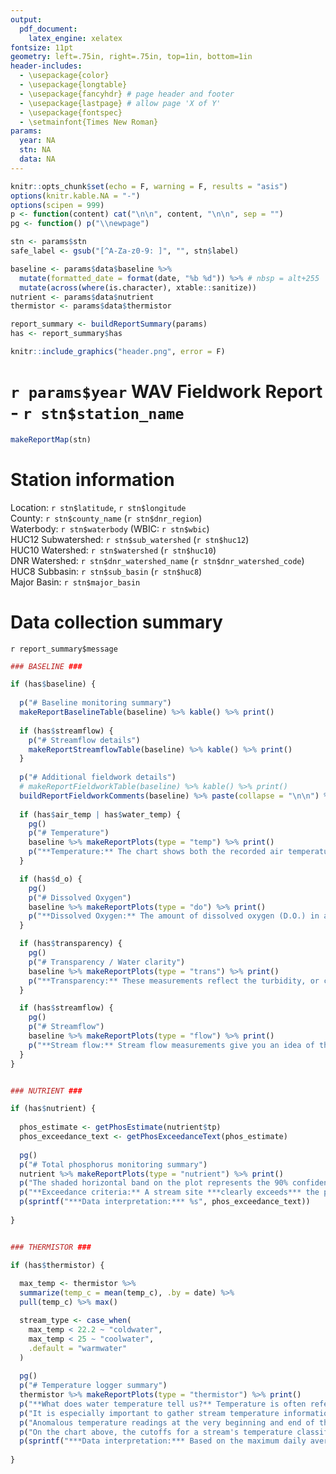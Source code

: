 ```yaml
---
output:
  pdf_document:
    latex_engine: xelatex
fontsize: 11pt
geometry: left=.75in, right=.75in, top=1in, bottom=1in
header-includes:
  - \usepackage{color}
  - \usepackage{longtable}
  - \usepackage{fancyhdr} # page header and footer
  - \usepackage{lastpage} # allow page 'X of Y'
  - \usepackage{fontspec}
  - \setmainfont{Times New Roman}
params:
  year: NA
  stn: NA
  data: NA
---
```


```r

knitr::opts_chunk$set(echo = F, warning = F, results = "asis")
options(knitr.kable.NA = "-")
options(scipen = 999)
p <- function(content) cat("\n\n", content, "\n\n", sep = "")
pg <- function() p("\\newpage")

stn <- params$stn
safe_label <- gsub("[^A-Za-z0-9: ]", "", stn$label)

baseline <- params$data$baseline %>%
  mutate(formatted_date = format(date, "%b %d")) %>% # nbsp = alt+255
  mutate(across(where(is.character), xtable::sanitize))
nutrient <- params$data$nutrient
thermistor <- params$data$thermistor

report_summary <- buildReportSummary(params)
has <- report_summary$has

```

\pagestyle{fancy}
\setlength{\headheight}{14pt}
\lhead{Station `r str_trunc(safe_label, 65)`}
\rhead{`r params$year` Fieldwork Report}
\lfoot{\url{https://wateractionvolunteers.org}}
\cfoot{}
\rfoot{Page \thepage\ of \pageref{LastPage}}

```r
knitr::include_graphics("header.png", error = F)
```

# `r params$year` WAV Fieldwork Report - `r stn$station_name`

```r
makeReportMap(stn)
```

# Station information

Location: `r stn$latitude`, `r stn$longitude`\
County: `r stn$county_name` (`r stn$dnr_region`)\
Waterbody: `r stn$waterbody` (WBIC: `r stn$wbic`)\
HUC12 Subwatershed: `r stn$sub_watershed` (`r stn$huc12`)\
HUC10 Watershed: `r stn$watershed` (`r stn$huc10`)\
DNR Watershed: `r stn$dnr_watershed_name` (`r stn$dnr_watershed_code`)\
HUC8 Subbasin: `r stn$sub_basin` (`r stn$huc8`)\
Major Basin: `r stn$major_basin`

# Data collection summary

`r report_summary$message`


\newpage

```r

### BASELINE ###

if (has$baseline) {
  
  p("# Baseline monitoring summary")
  makeReportBaselineTable(baseline) %>% kable() %>% print()
  
  if (has$streamflow) {
    p("# Streamflow details")
    makeReportStreamflowTable(baseline) %>% kable() %>% print()
  }
  
  p("# Additional fieldwork details")
  # makeReportFieldworkTable(baseline) %>% kable() %>% print()
  buildReportFieldworkComments(baseline) %>% paste(collapse = "\n\n") %>% cat
  
  if (has$air_temp | has$water_temp) {
    pg()
    p("# Temperature")
    baseline %>% makeReportPlots(type = "temp") %>% print()
    p("**Temperature:** The chart shows both the recorded air temperature and water temperature. Cold streams generally provide better habitat because they can contain higher levels of dissolved oxygen, and higher water temperatures may indicate shallow, pooled, or stagnant water. These values were recorded during baseline fieldwork events; if there was a water temperature data logger deployed, those measurements appear later in this report.")
  }

  if (has$d_o) {
    pg()
    p("# Dissolved Oxygen")
    baseline %>% makeReportPlots(type = "do") %>% print()
    p("**Dissolved Oxygen:** The amount of dissolved oxygen (D.O.) in a stream is critical for aquatic life, particularly larger animals like fish. 5 mg/L is considered the minimum level for fish, while 7 mg/L is the minimum required by trout in the spawning season. Colder waters can support higher concentrations of dissolved oxygen than warmer waters. The percent saturation refers to the equilibrium amount of oxygen that can dissolve into the water from the atmosphere. Higher than 100% D.O. saturation means oxygen is being actively added to the water, either by aquatic life or by air-water mixing. Lower than 100% D.O. saturation means the dissolved oxygen has been depleted below equilibrium level by plant or algal respiration or decomposition.")
  }

  if (has$transparency) {
    pg()
    p("# Transparency / Water clarity")
    baseline %>% makeReportPlots(type = "trans") %>% print()
    p("**Transparency:** These measurements reflect the turbidity, or clarity, of the stream water. Lower transparency means the water is cloudier/murkier and could indicate a recent storm event kicking up silt and mud in the stream. Lower transparency isn't necessarily bad but can be associated with warm waters with low dissolved oxygen and lots of suspended algae.")
  }

  if (has$streamflow) {
    pg()
    p("# Streamflow")
    baseline %>% makeReportPlots(type = "flow") %>% print()
    p("**Stream flow:** Stream flow measurements give you an idea of the general size of the stream. Periods of higher than normal stream flow would suggest recent rains in the watershed. Most streams have a consistent and predictable stream flow based on the size of the watershed that they drain, but stream flow will ‘pulse’ after rain and storm events, returning to baseflow after several days.")
  }
}


### NUTRIENT ###

if (has$nutrient) {
  
  phos_estimate <- getPhosEstimate(nutrient$tp)
  phos_exceedance_text <- getPhosExceedanceText(phos_estimate)
  
  pg()
  p("# Total phosphorus monitoring summary")
  nutrient %>% makeReportPlots(type = "nutrient") %>% print()
  p("The shaded horizontal band on the plot represents the 90% confidence interval for the median total phosphorus (TP) at this site (if more than one month of data was collected). This means that, given the TP concentrations measured this year, there is about an 90% chance that the true median total phosphorus concentration falls somewhere between those lines. We know that TP in streams varies quite a bit, so individual samples could be higher or lower than the confidence interval.")
  p("**Exceedance criteria:** A stream site ***clearly exceeds*** the phosphorus limit and the confidence interval band will be shaded **\\textcolor{red}{red}** if the lower 90% confidence limit of the sample median exceeds the state total phosphorus limit of **0.075 mg/L**. A stream site ***may exceed*** the phosphorus limit if the median is higher than the phosphorus limit, but the lower confidence interval is below the limit. A stream site ***may meet*** the phosphorus criteria if the median is lower than the phosphorus limit, but the upper confidence interval remains above the limit. When the entire confidence interval is below the phosphorus limit, the site ***clearly meets*** the phosphorus limit, and the shaded confidence interval band in the plot above will be colored **\\textcolor{teal}{teal}**.")
  p(sprintf("***Data interpretation:*** %s", phos_exceedance_text))
  
}


### THERMISTOR ###

if (has$thermistor) {
  
  max_temp <- thermistor %>%
  summarize(temp_c = mean(temp_c), .by = date) %>%
  pull(temp_c) %>% max()

  stream_type <- case_when(
    max_temp < 22.2 ~ "coldwater",
    max_temp < 25 ~ "coolwater",
    .default = "warmwater"
  )
  
  pg()
  p("# Temperature logger summary")
  thermistor %>% makeReportPlots(type = "thermistor") %>% print()
  p("**What does water temperature tell us?** Temperature is often referred to as a 'master variable' in aquatic ecosystems because temperature determines the speed of important processes, from basic chemical reactions to the growth and metabolism of fishes and other organisms. In addition, temperature determines the type of fish community that the stream can support.")
  p("It is especially important to gather stream temperature information over many years in order to track how quickly our streams are warming due to climate change. The continuous data loggers you have deployed and maintained are a 21st-century approach to monitoring stream temperature, providing accurate, high-resolution temperature data as we monitor the health of streams across the state.")
  p("Anomalous temperature readings at the very beginning and end of the data may reflect air temperatures before the logger was deployed into the stream. It's also possible that the logger because exposed to the air during deployment if water levels dropped. Depending on the depth and location of the logger, there may be sections of the stream that are consistently warmer or colder than the logger recorded.")
  p("On the chart above, the cutoffs for a stream's temperature classification are shown as shaded areas. ***Coldwater*** streams have typical average summer temperatures below 22.2°C (72°F). ***Coolwater*** streams have maximum temperatures between 22.2°C and 25°C (77°F). ***Warmwater*** streams have maximum temperatures above 25°C.")
  p(sprintf("***Data interpretation:*** Based on the maximum daily average water temperature of %s°C (%s°F), this is a %s stream.", signif(max_temp, 3), signif(c_to_f(max_temp), 3), stream_type))
  
}

```
